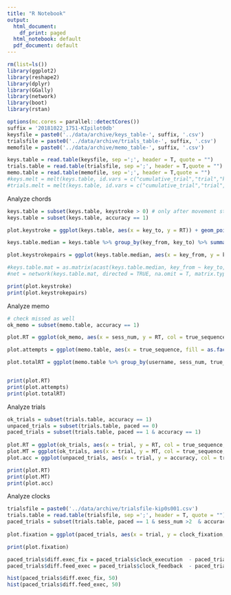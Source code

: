 ```yaml
---
title: "R Notebook"
output:
  html_document:
    df_print: paged
  html_notebook: default
  pdf_document: default
---
```




```r
rm(list=ls())
library(ggplot2)
library(reshape2)
library(dplyr)
library(GGally)
library(network)
library(boot)
library(rstan)

options(mc.cores = parallel::detectCores())
suffix = '20181022_1751-KIpilot0db'
keysfile = paste0('../data/archive/keys_table-', suffix, '.csv')
trialsfile = paste0('../data/archive/trials_table-', suffix, '.csv')
memofile = paste0('../data/archive/memo_table-', suffix, '.csv')

keys.table = read.table(keysfile, sep =';', header = T, quote = "")
trials.table = read.table(trialsfile, sep =';', header = T,quote = "")
memo.table = read.table(memofile, sep =';', header = T,quote = "")
#keys.melt = melt(keys.table, id.vars = c("cumulative_trial","trial","keystroke","response") )
#trials.melt = melt(keys.table, id.vars = c("cumulative_trial","trial","keystroke","response") )

```
Analyze chords

```r
keys.table = subset(keys.table, keystroke > 0) # only after movement started 
keys.table = subset(keys.table, accuracy == 1)

plot.keystroke = ggplot(keys.table, aes(x = key_to, y = RT)) + geom_point() 

keys.table.median = keys.table %>% group_by(key_from, key_to) %>% summarise(RT = median(RT))

plot.keystrokepairs = ggplot(keys.table.median, aes(x = key_from, y = key_to, fill = RT)) + geom_tile() + theme_classic()

#keys.table.mat = as.matrix(acast(keys.table.median, key_from ~ key_to, value.var="RT"), margins = T, drop = F)
#net = network(keys.table.mat, directed = TRUE, na.omit = T, matrix.type = "adjacency")

print(plot.keystroke)
print(plot.keystrokepairs)

```

Analyze memo

```r

# check missed as well
ok_memo = subset(memo.table, accuracy == 1)

plot.RT = ggplot(ok_memo, aes(x = sess_num, y = RT, col = true_sequence, group = true_sequence, lty = as.factor(seq_train))) + geom_line(lwd=1) + geom_point() + facet_grid( username ~ .) + theme(legend.position="right")

plot.attempts = ggplot(memo.table, aes(x = true_sequence, fill = as.factor(seq_train))) + geom_bar() + facet_grid( username ~ sess_num) + theme(axis.text.x = element_text(angle = 90, hjust = 1))

plot.totalRT = ggplot(memo.table %>% group_by(username, sess_num, true_sequence, seq_train) %>% summarise(totalRT = sum(RT)), aes(x = sess_num, y = totalRT, col = true_sequence, group = true_sequence, lty = as.factor(seq_train))) + geom_point() + geom_line(lwd=1) + facet_grid( username ~ .) + theme(legend.position="right") 


print(plot.RT)
print(plot.attempts)
print(plot.totalRT)
```



Analyze trials
```r


ok_trials = subset(trials.table, accuracy == 1)
unpaced_trials = subset(trials.table, paced == 0)
paced_trials = subset(trials.table, paced == 1 & accuracy == 1)
                      
plot.RT = ggplot(ok_trials, aes(x = trial, y = RT, col = true_sequence, group = true_sequence, lty = as.factor(seq_train))) + geom_line(lwd=1) + geom_point() + facet_grid( username ~ sess_num + paced) + theme(legend.position="none")
plot.MT = ggplot(ok_trials, aes(x = trial, y = MT, col = true_sequence, group = true_sequence, lty = as.factor(seq_train))) + geom_line(lwd=1) + geom_point() + facet_grid( username ~ sess_num + paced) + theme(legend.position="none")
plot.acc = ggplot(unpaced_trials, aes(x = trial, y = accuracy, col = true_sequence, group = true_sequence, lty = as.factor(seq_train))) + geom_line(lwd=1) + geom_point() + facet_grid( username ~ sess_num) + theme(legend.position="none")

print(plot.RT)
print(plot.MT)
print(plot.acc)

```



Analyze clocks

```r

trialsfile = paste0('../data/archive/trialsfile-kip0s001.csv')
trials.table = read.table(trialsfile, sep =';', header = T, quote = "")
paced_trials = subset(trials.table, paced == 1 & sess_num >2  & accuracy == 1)
                      
plot.fixation = ggplot(paced_trials, aes(x = trial, y = clock_fixation, group = sess_num, col = sess_num, lty = as.factor(seq_train))) + geom_line(lwd=1) + geom_point() + facet_grid( username ~ true_sequence ) + theme(legend.position="none")

print(plot.fixation)

```

```r
paced_trials$diff.exec_fix = paced_trials$clock_execution  - paced_trials$clock_fixation
paced_trials$diff.feed_exec = paced_trials$clock_feedback  - paced_trials$clock_execution 

hist(paced_trials$diff.exec_fix, 50)
hist(paced_trials$diff.feed_exec, 50)

```
